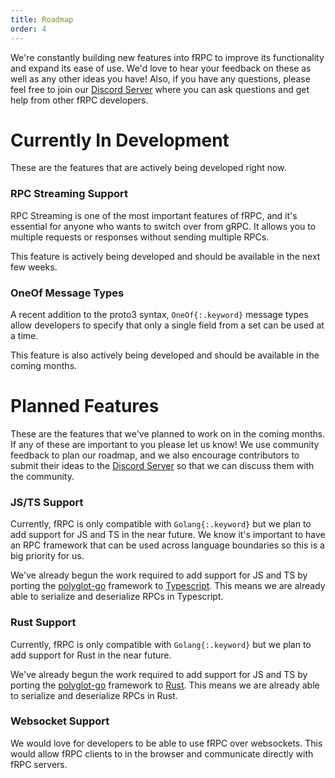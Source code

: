 ```yaml
---
title: Roadmap
order: 4
---
```


We're constantly building new features into fRPC to improve its functionality and expand its ease of use.
We'd love to hear your feedback on these as well as any other ideas you have!
Also, if you have any questions, please feel free to join our [Discord Server](https://loopholelabs.io/discord) where
you can ask questions and get help from other fRPC developers.

# Currently In Development

These are the features that are actively being developed right now.

### RPC Streaming Support

RPC Streaming is one of the most important features of fRPC, and it's essential for anyone who wants to switch over from
gRPC. It allows you to multiple requests or responses without sending multiple RPCs.

This feature is actively being developed and should be available in the next few weeks.

### OneOf Message Types

A recent addition to the proto3 syntax, `OneOf{:.keyword}` message types allow developers to specify that
only a single field from a set can be used at a time.

This feature is also actively being developed and should be available in the coming months.

# Planned Features

These are the features that we've planned to work on in the coming months. If any of these are important to you please
let us know! We use community feedback to plan our roadmap, and we also encourage contributors to submit their ideas
to the [Discord Server](https://loopholelabs.io/discord) so that we can discuss them with the community.

### JS/TS Support

Currently, fRPC is only compatible with `Golang{:.keyword}` but we plan to add support for JS and TS in the near future.
We know it's important to have an RPC framework that can be used across language boundaries so this is a big priority for us.

We've already begun the work required to add support for JS and TS by porting the [polyglot-go](https://github.com/loopholelabs/polyglot-go)
framework to [Typescript](https://github.com/loopholelabs/polyglot-ts). This means we are already able to serialize and
deserialize RPCs in Typescript.

### Rust Support

Currently, fRPC is only compatible with `Golang{:.keyword}` but we plan to add support for Rust in the near future.

We've already begun the work required to add support for JS and TS by porting the [polyglot-go](https://github.com/loopholelabs/polyglot-go)
framework to [Rust](https://github.com/loopholelabs/polyglot-rs). This means we are already able to serialize and
deserialize RPCs in Rust.

### Websocket Support

We would love for developers to be able to use fRPC over websockets. This would allow fRPC clients to in the browser and
communicate directly with fRPC servers.

